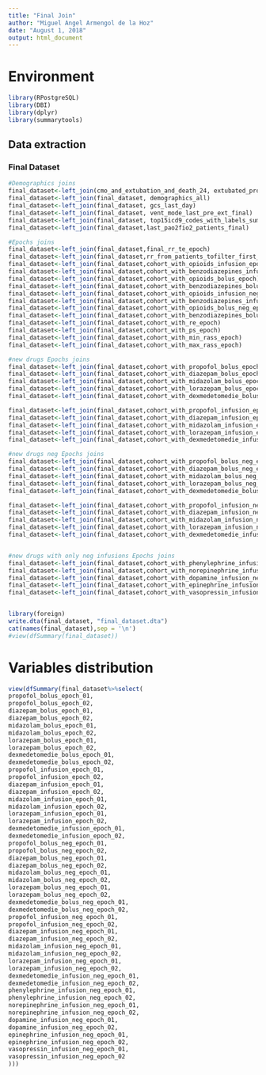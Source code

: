 ```yaml
---
title: "Final Join"
author: "Miguel Angel Armengol de la Hoz"
date: "August 1, 2018"
output: html_document
---
```


# Environment

```r
library(RPostgreSQL)
library(DBI)
library(dplyr)
library(summarytools)
```

## Data extraction

### Final Dataset
```r

#Demographics joins
final_dataset<-left_join(cmo_and_extubation_and_death_24, extubated_procedureevents_mv[, c('subject_id','extubated_in_procedureevents')])
final_dataset<-left_join(final_dataset, demographics_all)
final_dataset<-left_join(final_dataset, gcs_last_day)
final_dataset<-left_join(final_dataset, vent_mode_last_pre_ext_final)
final_dataset<-left_join(final_dataset, top15icd9_codes_with_labels_sumarized)
final_dataset<-left_join(final_dataset,last_pao2fio2_patients_final)

#Epochs joins
final_dataset<-left_join(final_dataset,final_rr_te_epoch)
final_dataset<-left_join(final_dataset,rr_from_patients_tofilter_first_final)
final_dataset<-left_join(final_dataset,cohort_with_opioids_infusion_epoch)
final_dataset<-left_join(final_dataset,cohort_with_benzodiazepines_infusion_epoch)
final_dataset<-left_join(final_dataset,cohort_with_opioids_bolus_epoch)
final_dataset<-left_join(final_dataset,cohort_with_benzodiazepines_bolus_epoch)
final_dataset<-left_join(final_dataset,cohort_with_opioids_infusion_neg_epoch)
final_dataset<-left_join(final_dataset,cohort_with_benzodiazepines_infusion_neg_epoch)
final_dataset<-left_join(final_dataset,cohort_with_opioids_bolus_neg_epoch)
final_dataset<-left_join(final_dataset,cohort_with_benzodiazepines_bolus_neg_epoch)
final_dataset<-left_join(final_dataset,cohort_with_re_epoch)
final_dataset<-left_join(final_dataset,cohort_with_ps_epoch)
final_dataset<-left_join(final_dataset,cohort_with_min_rass_epoch)
final_dataset<-left_join(final_dataset,cohort_with_max_rass_epoch)

#new drugs Epochs joins
final_dataset<-left_join(final_dataset,cohort_with_propofol_bolus_epoch)
final_dataset<-left_join(final_dataset,cohort_with_diazepam_bolus_epoch)
final_dataset<-left_join(final_dataset,cohort_with_midazolam_bolus_epoch)
final_dataset<-left_join(final_dataset,cohort_with_lorazepam_bolus_epoch)
final_dataset<-left_join(final_dataset,cohort_with_dexmedetomedie_bolus_epoch)

final_dataset<-left_join(final_dataset,cohort_with_propofol_infusion_epoch)
final_dataset<-left_join(final_dataset,cohort_with_diazepam_infusion_epoch)
final_dataset<-left_join(final_dataset,cohort_with_midazolam_infusion_epoch)
final_dataset<-left_join(final_dataset,cohort_with_lorazepam_infusion_epoch)
final_dataset<-left_join(final_dataset,cohort_with_dexmedetomedie_infusion_epoch)

#new drugs neg Epochs joins
final_dataset<-left_join(final_dataset,cohort_with_propofol_bolus_neg_epoch)
final_dataset<-left_join(final_dataset,cohort_with_diazepam_bolus_neg_epoch)
final_dataset<-left_join(final_dataset,cohort_with_midazolam_bolus_neg_epoch)
final_dataset<-left_join(final_dataset,cohort_with_lorazepam_bolus_neg_epoch)
final_dataset<-left_join(final_dataset,cohort_with_dexmedetomedie_bolus_neg_epoch)

final_dataset<-left_join(final_dataset,cohort_with_propofol_infusion_neg_epoch)
final_dataset<-left_join(final_dataset,cohort_with_diazepam_infusion_neg_epoch)
final_dataset<-left_join(final_dataset,cohort_with_midazolam_infusion_neg_epoch)
final_dataset<-left_join(final_dataset,cohort_with_lorazepam_infusion_neg_epoch)
final_dataset<-left_join(final_dataset,cohort_with_dexmedetomedie_infusion_neg_epoch)


#new drugs with only neg infusions Epochs joins
final_dataset<-left_join(final_dataset,cohort_with_phenylephrine_infusion_neg_epoch)
final_dataset<-left_join(final_dataset,cohort_with_norepinephrine_infusion_neg_epoch)
final_dataset<-left_join(final_dataset,cohort_with_dopamine_infusion_neg_epoch)
final_dataset<-left_join(final_dataset,cohort_with_epinephrine_infusion_neg_epoch)
final_dataset<-left_join(final_dataset,cohort_with_vasopressin_infusion_neg_epoch)                       


library(foreign)
write.dta(final_dataset, "final_dataset.dta")
cat(names(final_dataset),sep = '\n')
#view(dfSummary(final_dataset))
```

# Variables distribution

```r
view(dfSummary(final_dataset%>%select(
propofol_bolus_epoch_01,
propofol_bolus_epoch_02,
diazepam_bolus_epoch_01,
diazepam_bolus_epoch_02,
midazolam_bolus_epoch_01,
midazolam_bolus_epoch_02,
lorazepam_bolus_epoch_01,
lorazepam_bolus_epoch_02,
dexmedetomedie_bolus_epoch_01,
dexmedetomedie_bolus_epoch_02,
propofol_infusion_epoch_01,
propofol_infusion_epoch_02,
diazepam_infusion_epoch_01,
diazepam_infusion_epoch_02,
midazolam_infusion_epoch_01,
midazolam_infusion_epoch_02,
lorazepam_infusion_epoch_01,
lorazepam_infusion_epoch_02,
dexmedetomedie_infusion_epoch_01,
dexmedetomedie_infusion_epoch_02,
propofol_bolus_neg_epoch_01,
propofol_bolus_neg_epoch_02,
diazepam_bolus_neg_epoch_01,
diazepam_bolus_neg_epoch_02,
midazolam_bolus_neg_epoch_01,
midazolam_bolus_neg_epoch_02,
lorazepam_bolus_neg_epoch_01,
lorazepam_bolus_neg_epoch_02,
dexmedetomedie_bolus_neg_epoch_01,
dexmedetomedie_bolus_neg_epoch_02,
propofol_infusion_neg_epoch_01,
propofol_infusion_neg_epoch_02,
diazepam_infusion_neg_epoch_01,
diazepam_infusion_neg_epoch_02,
midazolam_infusion_neg_epoch_01,
midazolam_infusion_neg_epoch_02,
lorazepam_infusion_neg_epoch_01,
lorazepam_infusion_neg_epoch_02,
dexmedetomedie_infusion_neg_epoch_01,
dexmedetomedie_infusion_neg_epoch_02,
phenylephrine_infusion_neg_epoch_01,
phenylephrine_infusion_neg_epoch_02,
norepinephrine_infusion_neg_epoch_01,
norepinephrine_infusion_neg_epoch_02,
dopamine_infusion_neg_epoch_01,
dopamine_infusion_neg_epoch_02,
epinephrine_infusion_neg_epoch_01,
epinephrine_infusion_neg_epoch_02,
vasopressin_infusion_neg_epoch_01,
vasopressin_infusion_neg_epoch_02
)))
```



